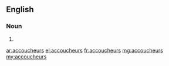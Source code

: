 ==English==

===Noun===
{{head|en|plural}}

# {{plural of|accoucheur|lang=en}}

[[ar:accoucheurs]]
[[el:accoucheurs]]
[[fr:accoucheurs]]
[[mg:accoucheurs]]
[[my:accoucheurs]]